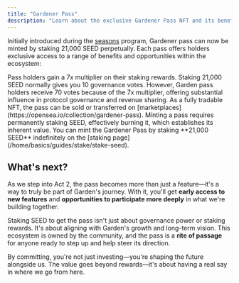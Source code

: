 ```yaml
---
title: "Gardener Pass"
description: "Learn about the exclusive Gardener Pass NFT and its benefits within the Garden ecosystem"
---
```


Initially introduced during the [seasons](https://garden.finance/blog/seasons-intro) program, Gardener pass can now be minted by staking 21,000 SEED perpetually. Each pass offers holders exclusive access to a range of benefits and opportunities within the ecosystem:

<CardGroup cols={1}>
  <Card title="Permanent staking multiplier" icon="chart-line">
    Pass holders gain a 7x multiplier on their staking rewards.
  </Card>
  <Card title="Enhanced governance power" icon="users-gear">
    Staking 21,000 SEED normally gives you 10 governance votes. However, Garden pass holders receive 70 votes because of the 7x multiplier, offering substantial influence in protocol governance and revenue sharing.
  </Card>
  <Card title="Tradeability" icon="arrows-rotate">
    As a fully tradable NFT, the pass can be sold or transferred on [marketplaces](https://opensea.io/collection/gardener-pass). Minting a pass requires permanently staking SEED, effectively burning it, which establishes its inherent value.
  </Card>
</CardGroup>

<Note>
You can mint the Gardener Pass by staking **21,000 SEED** indefinitely on the [staking page](/home/basics/guides/stake/stake-seed).
</Note>

## What's next?

As we step into Act 2, the pass becomes more than just a feature—it's a way to truly be part of Garden's journey. With it, you'll get **early access to new features** and **opportunities to participate more deeply** in what we're building together.

Staking SEED to get the pass isn't just about governance power or staking rewards. It's about aligning with Garden's growth and long-term vision. This ecosystem is owned by the community, and the pass is a **rite of passage** for anyone ready to step up and help steer its direction.

<Tip>
By committing, you're not just investing—you're shaping the future alongside us. The value goes beyond rewards—it's about having a real say in where we go from here.
</Tip> 